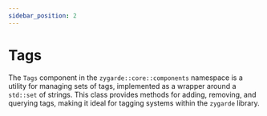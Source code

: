 ```yaml
---
sidebar_position: 2
---
```

# Tags


The `Tags` component in the `zygarde::core::components` namespace is a utility for managing sets of tags, implemented as a wrapper around a `std::set` of strings. This class provides methods for adding, removing, and querying tags, making it ideal for tagging systems within the `zygarde` library.
